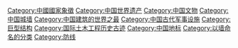 {{Catnav|頁面分類|地理|聚落|城镇|城墙}}
{{Catnav|頁面分類|地理|各國地理|中国地理}}
{{Catnav|頁面分類|各種主題的頁面分類|各種主題的歷史|軍事史|中国古代军事设施}}
{{Catnav|頁面分類|各種主題的頁面分類|按國家分類|各國地理|中国地理}}
{{Catnav|頁面分類|历史|各種主題的歷史|軍事史|中国古代军事设施}}
{{Catnav|頁面分類|人类社会|聚落|城镇|城墙}}
{{Catnav|頁面分類|人类社会|文化|文物|城墙}}
{{Catnav|頁面分類|人文學科|考古学|文物|城墙}}
{{Commons category|Great Wall of China}}
{{Catmore|长城}}

{{DEFAULTSORT:ChangCheng}}
[[Category:中國國家象徵|Category:中國國家象徵]]
[[Category:中国世界遗产|Category:中国世界遗产]]
[[Category:中国文物|Category:中国文物]]
[[Category:中国城墙|Category:中国城墙]]
[[Category:中国建筑的世界之最|Category:中国建筑的世界之最]]
[[Category:中国古代军事设施|Category:中国古代军事设施]]
[[Category:巨型结构|Category:巨型结构]]
[[Category:国际土木工程历史古迹|Category:国际土木工程历史古迹]]
[[Category:中国地标|Category:中国地标]]
[[Category:以墙命名的分类|Category:以墙命名的分类]]
[[Category:防线|Category:防线]]